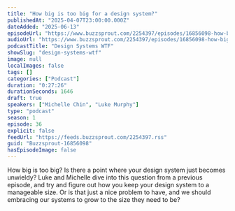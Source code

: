 ```yaml
---
title: "How big is too big for a design system?"
publishedAt: "2025-04-07T23:00:00.000Z"
dateAdded: "2025-06-13"
episodeUrl: "https://www.buzzsprout.com/2254397/episodes/16856098-how-big-is-too-big-for-a-design-system.mp3"
audioUrl: "https://www.buzzsprout.com/2254397/episodes/16856098-how-big-is-too-big-for-a-design-system.mp3"
podcastTitle: "Design Systems WTF"
showSlug: "design-systems-wtf"
image: null
localImages: false
tags: []
categories: ["Podcast"]
duration: "0:27:26"
durationSeconds: 1646
draft: true
speakers: ["Michelle Chin", "Luke Murphy"]
type: "podcast"
season: 1
episode: 36
explicit: false
feedUrl: "https://feeds.buzzsprout.com/2254397.rss"
guid: "Buzzsprout-16856098"
hasEpisodeImage: false
---
```

How big is too big? Is there a point where your design system just becomes unwieldy? Luke and Michelle dive into this question from a previous episode, and try and figure out how you keep your design system to a manageable size. Or is that just a nice problem to have, and we should embracing our systems to grow to the size they need to be?
